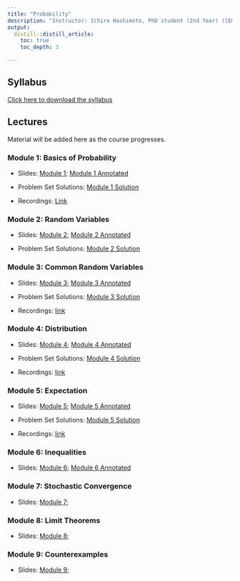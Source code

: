```yaml
---
title: "Probability"
description: "Instructor: Ichiro Hashimoto, PhD student (2nd Year) ([Email](mailto:ichiro.hashimoto@mail.utoronto.ca))"
output:
  distill::distill_article:
    toc: true
    toc_depth: 3

---
```



## Syllabus

[Click here to download the syllabus](Probability/2024/Syllabus/Bootcamp_Probability_Syllabus.pdf)


## Lectures

Material will be added here as the course progresses.


### Module 1: Basics of Probability
- Slides: [Module 1](Probability/2024/Slides/Module_1.pdf); [Module 1 Annotated](Probability/2024/Slides/Module_1_annotated.pdf) 

- Problem Set Solutions: [Module 1 Solution](Probability/2024/Solutions/Module_1_Solutions.pdf) 

- Recordings: [Link](https://play.library.utoronto.ca/watch/c2f381308cec6d9e0fbc48fbfb548a27)

### Module 2: Random Variables
- Slides: [Module 2](Probability/2024/Slides/Module_2.pdf); [Module 2 Annotated](Probability/2024/Slides/Module_2_annotated.pdf) 


- Problem Set Solutions: [Module 2 Solution](Probability/2024/Solutions/Module_2_Solutions.pdf) 


### Module 3: Common Random Variables

- Slides: [Module 3](Probability/2024/Slides/Module_3.pdf); [Module 3 Annotated](Probability/2024/Slides/Module_3_annotated.pdf) 

- Problem Set Solutions: [Module 3 Solution](Probability/2024/Solutions/Module_3_Solutions.pdf) 

- Recordings: [link](https://play.library.utoronto.ca/watch/2426b46beafb137d224e6d3840ae3882)

### Module 4: Distribution

- Slides: [Module 4](Probability/2024/Slides/Module_4.pdf); [Module 4 Annotated](Probability/2024/Slides/Module_4_annotated.pdf) 

- Problem Set Solutions: [Module 4 Solution](Probability/2024/Solutions/Module_4_Solutions.pdf) 

- Recordings: [link](https://play.library.utoronto.ca/watch/085888a992e6c006c22738fe7d8224d3)

### Module 5: Expectation

- Slides: [Module 5](Probability/2024/Slides/Module_5.pdf); [Module 5 Annotated](Probability/2024/Slides/Module_5_annotated.pdf) 

- Problem Set Solutions: [Module 5 Solution](Probability/2024/Solutions/Module_5_Solutions.pdf) 

- Recordings: [link](https://play.library.utoronto.ca/watch/77c3ed5a60757a2304037a05a62b69b6)

### Module 6: Inequalities


- Slides: [Module 6](Probability/2024/Slides/Module_6.pdf); 
[Module 6 Annotated](Probability/2024/Slides/Module_6_annotated.pdf) 

<!--
- Problem Set Solutions: [Module 6 Solution](Probability/2024/Solutions/Module_6_Solutions.pdf) 
-->

### Module 7: Stochastic Convergence


- Slides: [Module 7](Probability/2024/Slides/Module_7.pdf); <!--
[Module 7 Annotated](Probability/2024/Slides/Module_7_annotated.pdf) 

- Problem Set Solutions: [Module 7 Solution](Probability/2024/Solutions/Module_7_Solutions.pdf) 
-->

### Module 8: Limit Theorems


- Slides: [Module 8](Probability/2024/Slides/Module_8.pdf); <!--
[Module 8 Annotated](Probability/2024/Slides/Module_8_annotated.pdf) 
-->

<!--
- Problem Set Solutions: [Module 8 Solution](Probability/2024/Solutions/Module_9_Solutions.pdf) 
-->

### Module 9: Counterexamples


- Slides: [Module 9](Probability/2024/Slides/Module_9.pdf); <!--
[Module 9 Annotated](Probability/2024/Slides/Module_9_annotated.pdf)
-->


